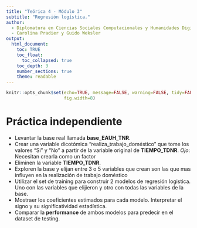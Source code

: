 ```yaml
---
title: "Teórica 4 - Módulo 3"
subtitle: "Regresión logística."
author: 
  - Diplomatura en Ciencias Sociales Computacionales y Humanidades Digitales (IDAES-UNSAM). Marzo/Abril 2023
  - Carolina Pradier y Guido Weksler
output: 
  html_document:
    toc: TRUE
    toc_float:
      toc_collapsed: true
    toc_depth: 3
    number_sections: true
    theme: readable
---
```


```r
knitr::opts_chunk$set(echo=TRUE, message=FALSE, warning=FALSE, tidy=FALSE,
                      fig.width=8)
```

# Práctica independiente   
- Levantar la base real llamada **base_EAUH_TNR**.     
- Crear una variable dicotómica "realiza_trabajo_doméstico" que tome los valores "Si" y "No" a partir de la variable original de **TIEMPO_TDNR**. *Ojo*: Necesitan crearla como un factor     
- Eliminen la variable **TIEMPO_TDNR**. 
- Exploren la base y elijan entre 3 o 5 variables que crean son las que mas influyen en la realización de trabajo doméstico   
- Utilizar el set de training para construir 2 modelos de regresión logistica. Uno con las variables que elijieron y otro con todas las variables de la base.    
- Mostraer los coeficientes estimados para cada modelo. Interpretar el signo y su significatividad estadística. 
- Comparar la **performance** de ambos modelos para predecir en el dataset de testing.  

```r

```

